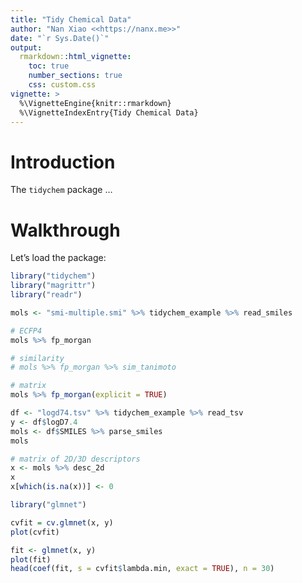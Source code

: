 ```yaml
---
title: "Tidy Chemical Data"
author: "Nan Xiao <<https://nanx.me>>"
date: "`r Sys.Date()`"
output:
  rmarkdown::html_vignette:
    toc: true
    number_sections: true
    css: custom.css
vignette: >
  %\VignetteEngine{knitr::rmarkdown}
  %\VignetteIndexEntry{Tidy Chemical Data}
---
```


# Introduction

The `tidychem` package ...

# Walkthrough

Let's load the package:

```r
library("tidychem")
library("magrittr")
library("readr")
```

```r
mols <- "smi-multiple.smi" %>% tidychem_example %>% read_smiles

# ECFP4
mols %>% fp_morgan

# similarity
# mols %>% fp_morgan %>% sim_tanimoto

# matrix
mols %>% fp_morgan(explicit = TRUE)
```

```r
df <- "logd74.tsv" %>% tidychem_example %>% read_tsv
y <- df$logD7.4
mols <- df$SMILES %>% parse_smiles
mols

# matrix of 2D/3D descriptors
x <- mols %>% desc_2d
x
x[which(is.na(x))] <- 0
```

```r
library("glmnet")

cvfit = cv.glmnet(x, y)
plot(cvfit)

fit <- glmnet(x, y)
plot(fit)
head(coef(fit, s = cvfit$lambda.min, exact = TRUE), n = 30)
```
